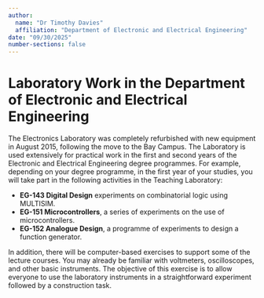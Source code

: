 ```yaml
---
author: 
  name: "Dr Timothy Davies"
  affiliation: "Department of Electronic and Electrical Engineering"
date: "09/30/2025"
number-sections: false
---
```


# Laboratory Work in the Department of Electronic and Electrical Engineering {#sec-depteee-labwork}

The Electronics Laboratory was completely refurbished with new equipment in August 2015, following the move to the Bay Campus. The Laboratory is used extensively for practical work in the first and second years of the Electronic and Electrical Engineering degree programmes. For example, depending on your degree programme, in the first year of your studies, you will take part in the following activities in the Teaching Laboratory:

- **EG-143 Digital Design** experiments on combinatorial logic using MULTISIM.
- **EG-151 Microcontrollers**, a series of experiments on the use of microcontrollers.
- **EG-152 Analogue Design**, a programme of experiments to design a function generator.

In addition, there will be computer-based exercises to support some of the lecture courses. You may already be familiar with voltmeters, oscilloscopes, and other basic instruments. The objective of this exercise is to allow everyone to use the laboratory instruments in a straightforward experiment followed by a construction task.
